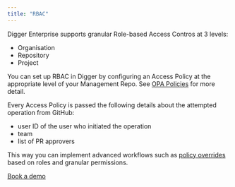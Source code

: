 ```yaml
---
title: "RBAC"
---
```


Digger Enterprise supports granular Role-based Access Contros at 3 levels:

- Organisation
- Repository
- Project

You can set up RBAC in Digger by configuring an Access Policy at the appropriate level of your Management Repo. See [OPA Policies](/ee/opa) for more detail.

Every Access Policy is passed the following details about the attempted operation from GitHub:

- user ID of the user who initiated the operation
- team
- list of PR approvers

This way you can implement advanced workflows such as [policy overrides](https://github.com/diggerhq/demo-policy-overrides/pull/9) based on roles and granular permissions.

[Book a demo](https://calendly.com/diggerdev/diggerdemo)
